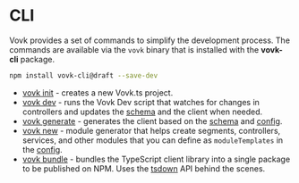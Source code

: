 # CLI

Vovk provides a set of commands to simplify the development process. The commands are available via the `vovk` binary that is installed with the **vovk-cli** package.

```sh npm2yarn
npm install vovk-cli@draft --save-dev
```

- [vovk init](/init) - creates a new Vovk.ts project.
- [vovk dev](/dev) - runs the Vovk Dev script that watches for changes in controllers and updates the [schema](/schema) and the client when needed.
- [vovk generate](/generate) - generates the client based on the [schema](/schema) and [config](/config).
- [vovk new](/new) - module generator that helps create segments, controllers, services, and other modules that you can define as `moduleTemplates` in the [config](/config).
- [vovk bundle](/bundle) - bundles the TypeScript client library into a single package to be published on NPM. Uses the [tsdown](https://tsdown.dev/) API behind the scenes.
